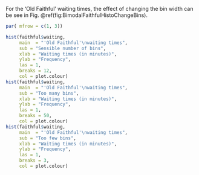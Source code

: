 For the 'Old Faithful' waiting times, the effect of changing the bin width can be see in Fig. \@ref(fig:BimodalFaithfulHistoChangeBins).

```r
par( mfrow = c(1, 3))

hist(faithful$waiting,
     main  = "'Old Faithful'\nwaiting times",
     sub = "Sensible number of bins",
     xlab = "Waiting times (in minutes)",
     ylab = "Frequency",
     las = 1,
     breaks = 12,
     col = plot.colour)
hist(faithful$waiting,
     main  = "'Old Faithful'\nwaiting times",
     sub = "Too many bins",
     xlab = "Waiting times (in minutes)",
     ylab = "Frequency",
     las = 1,
     breaks = 50,
     col = plot.colour)
hist(faithful$waiting,
     main  = "'Old Faithful'\nwaiting times",
     sub = "Too few bins",
     xlab = "Waiting times (in minutes)",
     ylab = "Frequency",
     las = 1,
     breaks = 3,
     col = plot.colour)

```

